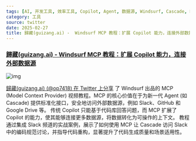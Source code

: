 ```yaml
---
tags: [AI, 开发工具, 效率工具, Copilot, Agent, 数据源, Windsurf, Cascade, MCP]
category: 工具
source: twitter
date: 2025-02-27
title: 歸藏(guizang.ai) -  Windsurf MCP 教程：扩展 Copilot 能力，连接外部数据源
---
```


### [歸藏(guizang.ai) - Windsurf MCP 教程：扩展 Copilot 能力，连接外部数据源](https://twitter-thread.com/t/1892056272381542405)

![img](https://img.mengpeng.tech/i/2025/02/27/67bffb5b47b3b.webp)

[歸藏(guizang.ai) (@op7418) 在 Twitter 上分享](https://twitter-thread.com/t/1892056272381542405) 了 Windsurf 出品的 MCP (Model Context Provider) 视频教程。MCP 的核心价值在于为新一代 Agent (如 Cascade) 提供标准化接口，安全地访问外部数据源，例如 Slack、GitHub 和 Google Drive 等。 传统 Copilot 只能基于代码库回答问题，而 MCP 扩展了 Copilot 的能力，使其能够连接更多数据源，将数据转化为可操作的上下文。 教程通过集成 Slack 频道的实战案例，展示了如何使用 MCP 让 Cascade 访问 Slack 中的编码规范讨论，并指导代码重构，显著提升了代码生成质量和场景适用性。
